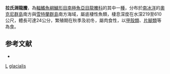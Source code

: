 {{Speciesbox
| taxon = Racovitzia glacialis
| binomial_authority = [[Dollo|Dollo]], 1900
| status = LC
| status_system = IUCN3.1
}}

'''拉氏淵龍鰧'''，為[[輻鰭魚綱|輻鰭魚綱]][[鱸形目|鱸形目]][[南極魚亞目|南極魚亞目]][[龍鰧科|龍鰧科]]的其中一[[種|種]]，分布於[[南冰洋|南冰洋]]的[[奧克尼群島|奧克尼群島]]南方與[[雪特蘭群島|雪特蘭群島]]南方海域，屬底棲性魚類，棲息深度在水深219至610公尺，體長可達24公分，繁殖期在秋季及初冬，屬肉食性，以[[甲殼類|甲殼類]]、[[片腳類|片腳類]]等為食。

==参考文献==
*{{FishBase_species|genus=Racovitzia|species=glacialis|year=2011|month=12}}

{{Taxonbar}}
[[Category:_1900年描述的鱼类|L]]
[[Category:拉氏淵龍鰧屬|glacialis]]